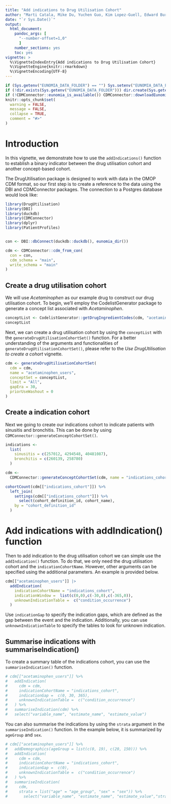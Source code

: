 ```yaml
---
title: "Add indications to Drug Utilisation Cohort"
author: "Marti Catala, Mike Du, Yuchen Guo, Kim Lopez-Guell, Edward Burn, Xintong Li"
date: "`r Sys.Date()`"
output: 
  html_document:
    pandoc_args: [
      "--number-offset=1,0"
      ]
    number_sections: yes
    toc: yes
vignette: >
  %\VignetteIndexEntry{Add indications to Drug Utilisation Cohort}
  %\VignetteEngine{knitr::rmarkdown}
  %\VignetteEncoding{UTF-8}
---
```


```r
if (Sys.getenv("EUNOMIA_DATA_FOLDER") == "") Sys.setenv("EUNOMIA_DATA_FOLDER" = tempdir())
if (!dir.exists(Sys.getenv("EUNOMIA_DATA_FOLDER"))) dir.create(Sys.getenv("EUNOMIA_DATA_FOLDER"))
if (!CDMConnector::eunomia_is_available()) CDMConnector::downloadEunomiaData()
knitr::opts_chunk$set(
  warning = FALSE,
  message = FALSE,
  collapse = TRUE,
  comment = "#>"
)
```

# Introduction

In this vignette, we demonstrate how to use the `addIndications()` function to establish a binary indicator between the drug utilisation cohort and another concept-based cohort. 

The DrugUtilisation package is designed to work with data in the OMOP CDM format, so our first step is to create a reference to the data using the DBI and CDMConnector packages. The connection to a Postgres database would look like:

```r
library(DrugUtilisation)
library(DBI)
library(duckdb)
library(CDMConnector)
library(dplyr)
library(PatientProfiles)


con <- DBI::dbConnect(duckdb::duckdb(), eunomia_dir())

cdm <- CDMConnector::cdm_from_con(
  con = con,
  cdm_schema = "main",
  write_schema = "main"
)
```

## Create a drug utilisation cohort

We will use *Acetaminophen* as our example drug to construct our drug utilisation cohort. To begin, we'll employ the CodelistGenerator package to generate a concept list associated with *Acetaminophen*.

```r
conceptList <- CodelistGenerator::getDrugIngredientCodes(cdm, "acetaminophen")
conceptList
```

Next, we can create a drug utilisation cohort by using the `conceptList` with the `generateDrugUtilisationCohortSet()` function. For a better understanding of the arguments and functionalities of `generateDrugUtilisationCohortSet()`, please refer to the *Use DrugUtilisation to create a cohort* vignette.

```r
cdm <- generateDrugUtilisationCohortSet(
  cdm = cdm,
  name = "acetaminophen_users",
  conceptSet = conceptList,
  limit = "All",
  gapEra = 30,
  priorUseWashout = 0
)
```
## Create a indication cohort

Next we going to create our indications cohort to indicate patients with sinusitis and bronchitis. This can be done by using `CDMConnector::generateConceptCohortSet()`.

```r
indications <-
  list(
    sinusitis = c(257012, 4294548, 40481087),
    bronchitis = c(260139, 258780)
  )

cdm <-
  CDMConnector::generateConceptCohortSet(cdm, name = "indications_cohort", indications)

cohortCount(cdm[["indications_cohort"]]) %>%
  left_join(
    settings(cdm[["indications_cohort"]]) %>%
      select(cohort_definition_id, cohort_name),
    by = "cohort_definition_id"
  )

```

# Add indications with addIndication() function

Then to add indication to the drug utilisation cohort we can simple use the `addIndication()` function. To do that, we only need the drug utilisation cohort and the `indicationCohortName`. However, other arguments can be specified using the additional parameters. An example is provided below. 

```r

cdm[["acetaminophen_users"]] |>
  addIndication(
    indicationCohortName = "indications_cohort",
    indicationWindow =  list(c(0,0),c(-30,0),c(-365,0)),
    unknownIndicationTable =  c("condition_occurrence")
  )

```

Use `indicationGap` to specify the indication gaps, which are defined as the gap between the event and the indication. Additionally, you can use `unknownIndicationTable` to specify the tables to look for unknown indication. 

## Summarise indications with summariseIndication()
To create a summary table of the indications cohort, you can use the `summariseIndication()` function.

```r
# cdm[["acetaminophen_users"]] %>%
#   addIndication(
#     cdm = cdm, 
#     indicationCohortName = "indications_cohort",
#     indicationGap =  c(0, 30, 365),
#     unknownIndicationTable =  c("condition_occurrence")
#   ) %>%
#   summariseIndication(cdm) %>%
#   select("variable_name", "estimate_name", "estimate_value")

```

You can also summarise the indications by using the `strata` argument in the `summariseIndication()` function. In the example below, it is summarized by `ageGroup` and `sex`.

```r

# cdm[["acetaminophen_users"]] %>%
#   addDemographics(ageGroup = list(c(0, 19), c(20, 150))) %>%
#   addIndication(
#     cdm = cdm,
#     indicationCohortName = "indications_cohort",
#     indicationGap =  c(0),
#     unknownIndicationTable =  c("condition_occurrence")
#   ) %>%
#   summariseIndication(
#     cdm,
#     strata = list("age" = "age_group", "sex" = "sex")) %>%
#       select("variable_name", "estimate_name", "estimate_value","strata_name")

```
